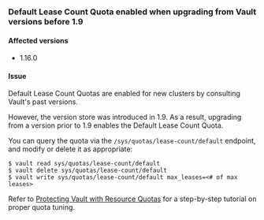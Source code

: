 ### Default Lease Count Quota enabled when upgrading from Vault versions before 1.9

#### Affected versions

- 1.16.0

#### Issue

Default Lease Count Quotas are enabled for new clusters by consulting Vault's
past versions.

However, the version store was introduced in 1.9. As a result, upgrading from a
version prior to 1.9 enables the Default Lease Count Quota.

You can query the quota via the `/sys/quotas/lease-count/default` endpoint, and
modify or delete it as appropriate:

```shell-session
$ vault read sys/quotas/lease-count/default
$ vault delete sys/quotas/lease-count/default
$ vault write sys/quotas/lease-count/default max_leases=<# of max leases>
```

Refer to [Protecting Vault with Resource
Quotas](/vault/tutorials/operations/resource-quotas) for a step-by-step tutorial
on proper quota tuning.
